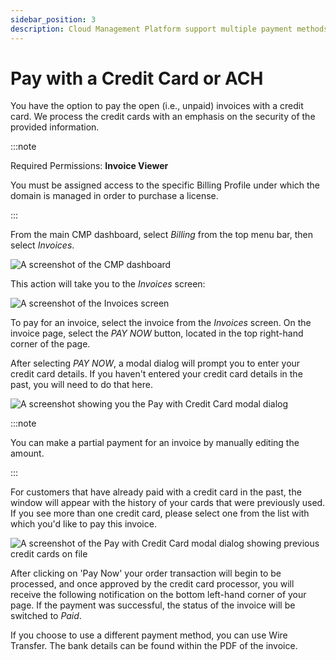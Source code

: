 ```yaml
---
sidebar_position: 3
description: Cloud Management Platform support multiple payment methods across 70+ countries.
---
```


# Pay with a Credit Card or ACH

You have the option to pay the open \(i.e., unpaid\) invoices with a credit card. We process the credit cards with an emphasis on the security of the provided information.

:::note

Required Permissions: **Invoice Viewer**

You must be assigned access to the specific Billing Profile under which the domain is managed in order to purchase a license.

:::

From the main CMP dashboard, select _Billing_ from the top menu bar, then select _Invoices_.

![A screenshot of the CMP dashboard](../assets/png/cmp-dashboard.png)

This action will take you to the _Invoices_ screen:

![A screenshot of the _Invoices_ screen](../assets/png/cmp-invoices-screen.png)

To pay for an invoice, select the invoice from the _Invoices_ screen. On the invoice page, select the _PAY NOW_ button, located in the top right-hand corner of the page.

After selecting _PAY NOW_, a modal dialog will prompt you to enter your credit card details. If you haven't entered your credit card details in the past, you will need to do that here.

![A screenshot showing you the _Pay with Credit Card_ modal dialog](../assets/png/cmp-pay-with-cc.png)

:::note

You can make a partial payment for an invoice by manually editing the amount.

:::

For customers that have already paid with a credit card in the past, the window will appear with the history of your cards that were previously used. If you see more than one credit card, please select one from the list with which you'd like to pay this invoice.

![A screenshot of the _Pay with Credit Card_ modal dialog showing previous credit cards on file](../assets/png/cmp-pay-credit-card-dialog.png)

After clicking on 'Pay Now' your order transaction will begin to be processed, and once approved by the credit card processor, you will receive the following notification on the bottom left-hand corner of your page. If the payment was successful, the status of the invoice will be switched to _Paid_.

If you choose to use a different payment method, you can use Wire Transfer. The bank details can be found within the PDF of the invoice.
